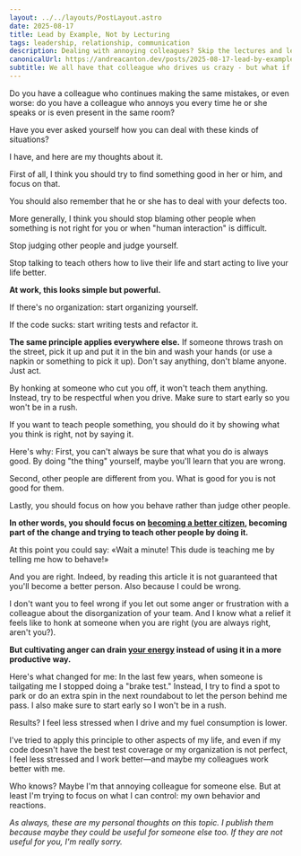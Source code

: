 ```yaml
---
layout: ../../layouts/PostLayout.astro
date: 2025-08-17
title: Lead by Example, Not by Lecturing
tags: leadership, relationship, communication
description: Dealing with annoying colleagues? Skip the lectures and lead by example instead. Practical advice on focusing on your own behavior to create positive change at work and reduce stress in difficult relationships.
canonicalUrl: https://andreacanton.dev/posts/2025-08-17-lead-by-example/
subtitle: We all have that colleague who drives us crazy - but what if the real solution isn't trying to change them, but changing how we respond?
---
```

Do you have a colleague who continues making the same mistakes, or even worse: do you have a colleague who annoys you every time he or she speaks or is even present in the same room?

Have you ever asked yourself how you can deal with these kinds of situations?

I have, and here are my thoughts about it.

First of all, I think you should try to find something good in her or him, and focus on that.

You should also remember that he or she has to deal with your defects too.

More generally, I think you should stop blaming other people when something is not right for you or when "human interaction" is difficult.

Stop judging other people and judge yourself.

Stop talking to teach others how to live their life and start acting to live your life better.

**At work, this looks simple but powerful.**

If there's no organization: start organizing yourself.

If the code sucks: start writing tests and refactor it.

**The same principle applies everywhere else.** If someone throws trash on the street, pick it up and put it in the bin and wash your hands (or use a napkin or something to pick it up). Don't say anything, don't blame anyone. Just act.

By honking at someone who cut you off, it won't teach them anything. Instead, try to be respectful when you drive. Make sure to start early so you won't be in a rush.

If you want to teach people something, you should do it by showing what you think is right, not by saying it.

Here's why: First, you can't always be sure that what you do is always good. By doing "the thing" yourself, maybe you'll learn that you are wrong.

Second, other people are different from you. What is good for you is not good for them.

Lastly, you should focus on how you behave rather than judge other people.

**In other words, you should focus on [becoming a better citizen](https://andreacanton.dev/posts/2024-10-13-you-are-culture/), becoming part of the change and trying to teach other people by doing it.**

At this point you could say: «Wait a minute! This dude is teaching me by telling me how to behave!»

And you are right. Indeed, by reading this article it is not guaranteed that you'll become a better person. Also because I could be wrong.

I don't want you to feel wrong if you let out some anger or frustration with a colleague about the disorganization of your team. And I know what a relief it feels like to honk at someone when you are right (you are always right, aren't you?).

**But cultivating anger can drain [your energy](https://andreacanton.dev/posts/2025-05-27-energy-time/) instead of using it in a more productive way.**

Here's what changed for me: In the last few years, when someone is tailgating me I stopped doing a "brake test." Instead, I try to find a spot to park or do an extra spin in the next roundabout to let the person behind me pass. I also make sure to start early so I won't be in a rush.

Results? I feel less stressed when I drive and my fuel consumption is lower.

I've tried to apply this principle to other aspects of my life, and even if my code doesn't have the best test coverage or my organization is not perfect, I feel less stressed and I work better—and maybe my colleagues work better with me.

Who knows? Maybe I'm that annoying colleague for someone else. But at least I'm trying to focus on what I can control: my own behavior and reactions.

_As always, these are my personal thoughts on this topic. I publish them because maybe they could be useful for someone else too. If they are not useful for you, I'm really sorry._